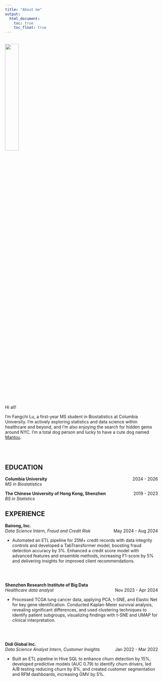 ```yaml
---
title: "About me"
output: 
  html_document:
    toc: true
    toc_float: true
---
```

\
![](image/mypic.jpg){width=30%}
\
\
Hi all!
\

I’m Fangchi Lu, a first-year MS student in Biostatistics at Columbia University. I’m actively exploring statistics and data science within healthcare and beyond, and I’m also enjoying the search for hidden gems around NYC. I'm a total dog person and lucky to have a cute dog named [Mantou](image/mantou1.jpg).


\
\

## **EDUCATION**

**Columbia University** <span style="float: right;">2024 - 2026</span> \
*MS in Biostatistics*

**The Chinese University of Hong Kong, Shenzhen** <span style="float: right;"> 2019 - 2023</span> \
*BS in Statistics* 
                                                              
## **EXPERIENCE**
**Bairong, Inc.**  
*Data Science Intern, Fraud and Credit Risk*
<span style="float: right;"> May 2024 - Aug 2024</span> \

- Automated an ETL pipeline for 25M+ credit records with data integrity controls and developed a TabTransformer model, boosting fraud detection accuracy by 3%. Enhanced a credit score model with advanced features and ensemble methods, increasing F1-score by 5% and delivering insights for improved client recommendations.

\
\

**Shenzhen Research Institute of Big Data**   
*Healthcare data analyst*
<span style="float: right;"> Nov 2023 - Apr 2024</span> \

- Processed TCGA lung cancer data, applying PCA, t-SNE, and Elastic Net for key gene identification. Conducted Kaplan-Meier survival analysis, revealing significant differences, and used clustering techniques to identify patient subgroups, visualizing findings with t-SNE and UMAP for clinical interpretation.

\
\

**Didi Global Inc.**  
*Data Science Analyst Intern, Customer Insights* 
<span style="float: right;"> Jan 2022 - Mar 2022</span> \

- Built an ETL pipeline in Hive SQL to enhance churn detection by 15%, developed predictive models (AUC 0.79) to identify churn drivers, led A/B testing reducing churn by 8%, and created customer segmentation and RFM dashboards, increasing GMV by 5%.



